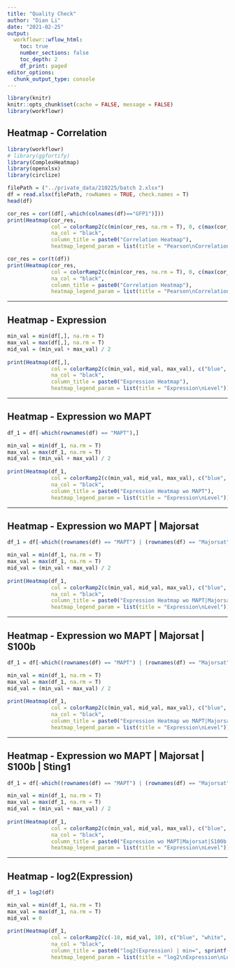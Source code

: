 ```yaml
---
title: "Quality Check"
author: "Dian Li"
date: "2021-02-25"
output: 
  workflowr::wflow_html:
    toc: true
    number_sections: false
    toc_depth: 2
    df_print: paged
editor_options:
  chunk_output_type: console
---
```


```r
library(knitr)
knitr::opts_chunk$set(cache = FALSE, message = FALSE)
library(workflowr)
```

## **Heatmap - Correlation** 

```r
library(workflowr)
# library(ggfortify)
library(ComplexHeatmap)
library(openxlsx)
library(circlize)
```

```r
filePath = ("../private_data/210225/batch 2.xlsx")
df = read.xlsx(filePath, rowNames = TRUE, check.names = T)
head(df)

cor_res = cor((df[,-which(colnames(df)=="GFP1")]))
print(Heatmap(cor_res, 
              col = colorRamp2(c(min(cor_res, na.rm = T), 0, c(max(cor_res, na.rm = T))), c("blue", "white", "red")),
              na_col = "black",
              column_title = paste0("Correlation Heatmap"),
              heatmap_legend_param = list(title = "Pearson\nCorrelation")))

cor_res = cor(t(df))
print(Heatmap(cor_res, 
              col = colorRamp2(c(min(cor_res, na.rm = T), 0, c(max(cor_res, na.rm = T))), c("blue", "white", "red")),
              na_col = "black",
              column_title = paste0("Correlation Heatmap"),
              heatmap_legend_param = list(title = "Pearson\nCorrelation")))
```

-----

## **Heatmap - Expression ** 
```r
min_val = min(df[,], na.rm = T)
max_val = max(df[,], na.rm = T)
mid_val = (min_val + max_val) / 2
           
print(Heatmap(df[,], 
              col = colorRamp2(c(min_val, mid_val, max_val), c("blue", "white", "red")),
              na_col = "black",
              column_title = paste0("Expression Heatmap"),
              heatmap_legend_param = list(title = "Expression\nLevel")))
```         


-----

## **Heatmap - Expression wo MAPT ** 
```r
df_1 = df[-which(rownames(df) == "MAPT"),]

min_val = min(df_1, na.rm = T)
max_val = max(df_1, na.rm = T)
mid_val = (min_val + max_val) / 2
           
print(Heatmap(df_1, 
              col = colorRamp2(c(min_val, mid_val, max_val), c("blue", "white", "red")),
              na_col = "black",
              column_title = paste0("Expression Heatmap wo MAPT"),
              heatmap_legend_param = list(title = "Expression\nLevel")))
```    


-----

## **Heatmap - Expression wo MAPT | Majorsat** 
```r
df_1 = df[-which((rownames(df) == "MAPT") | (rownames(df) == "Majorsat")),]

min_val = min(df_1, na.rm = T)
max_val = max(df_1, na.rm = T)
mid_val = (min_val + max_val) / 2
           
print(Heatmap(df_1, 
              col = colorRamp2(c(min_val, mid_val, max_val), c("blue", "white", "red")),
              na_col = "black",
              column_title = paste0("Expression Heatmap wo MAPT|Majorsat"),
              heatmap_legend_param = list(title = "Expression\nLevel")))
``` 


-----

## **Heatmap - Expression wo MAPT | Majorsat | S100b** 
```r
df_1 = df[-which((rownames(df) == "MAPT") | (rownames(df) == "Majorsat") | (rownames(df) == "S100b")),]

min_val = min(df_1, na.rm = T)
max_val = max(df_1, na.rm = T)
mid_val = (min_val + max_val) / 2
           
print(Heatmap(df_1, 
              col = colorRamp2(c(min_val, mid_val, max_val), c("blue", "white", "red")),
              na_col = "black",
              column_title = paste0("Expression Heatmap wo MAPT|Majorsat|S100b"),
              heatmap_legend_param = list(title = "Expression\nLevel")))
``` 

-----

## **Heatmap - Expression wo MAPT | Majorsat | S100b | Sting1** 
```r
df_1 = df[-which((rownames(df) == "MAPT") | (rownames(df) == "Majorsat") | (rownames(df) == "S100b") | (rownames(df) == "Sting1")),]

min_val = min(df_1, na.rm = T)
max_val = max(df_1, na.rm = T)
mid_val = (min_val + max_val) / 2
           
print(Heatmap(df_1, 
              col = colorRamp2(c(min_val, mid_val, max_val), c("blue", "white", "red")),
              na_col = "black",
              column_title = paste0("Expression wo MAPT|Majorsat|S100b|Sting1"),
              heatmap_legend_param = list(title = "Expression\nLevel")))
``` 

-----

## **Heatmap - log2(Expression)** 
```r
df_1 = log2(df)

min_val = min(df_1, na.rm = T)
max_val = max(df_1, na.rm = T)
mid_val = 0
           
print(Heatmap(df_1, 
              col = colorRamp2(c(-10, mid_val, 10), c("blue", "white", "red")),
              na_col = "black",
              column_title = paste0("log2(Expression) | min=", sprintf("%.1f", min_val), " | max=", sprintf("%.1f", max_val)),
              heatmap_legend_param = list(title = "log2\nExpression\nLevel")))
``` 
       